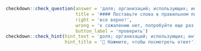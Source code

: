 ```r
checkdown::check_question(answer = 'доля; организаций; использующих; интернет', 
                          title = '#### Поставьте слова в правильном порядке:',
                          right = 'все верно!', 
                          wrong = 'к сожалению нет, попробуйте еще раз...',
                          button_label = 'проверить')
checkdown::check_hint(hint_text = 'доля; организаций; использующих; интернет',
                      hint_title = '🔎 Нажмите, чтобы посмотреть ответ')
```

